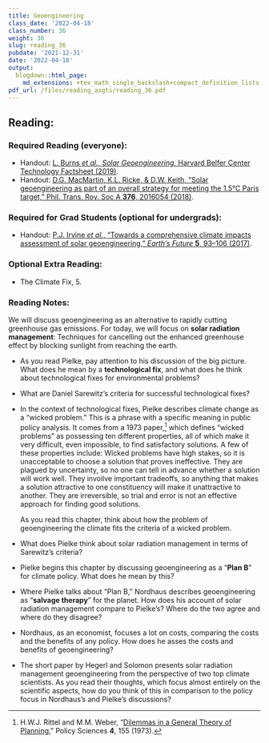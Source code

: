 ```yaml
---
title: Geoengineering
class_date: '2022-04-18'
class_number: 36
weight: 36
slug: reading_36
pubdate: '2021-12-31'
date: '2022-04-18'
output:
  blogdown::html_page:
    md_extensions: +tex_math_single_backslash+compact_definition_lists
pdf_url: /files/reading_asgts/reading_36.pdf
---
```

## Reading:

### Required Reading (everyone):

* Handout: [L. Burns _et al._, _Solar Geoengineering_, Harvard Belfer Center Technology Factsheet (2019)](/files/reading_handouts/burns_2019_geoengineering_factsheet.pdf){target="_blank"}.
* Handout: [D.G. MacMartin, K.L. Ricke, &  D.W. Keith, "Solar geoengineering as part of an overall strategy for meeting the 1.5&deg;C Paris target," Phil. Trans. Roy. Soc A **376**, 2016054 (2018)](/files/reading_handouts/macmartin_2018_geoengineering_strategy.pdf){target="_blank"}.

### Required for Grad Students (optional for undergrads):

* Handout: [P.J. Irvine _et al._, "Towards a comprehensive climate impacts assessment of solar geoengineering," _Earth's Future_ **5**, 93--106 (2017)](/files/reading_handouts/irvine_2017_geoengineering_climate.pdf){target="_blank"}.

### Optional Extra Reading:

* The Climate Fix, 5.

### Reading Notes:

We will discuss geoengineering as an alternative to rapidly cutting greenhouse gas emissions. For today, we will focus on **solar radiation management**: Techniques for cancelling out the enhanced greenhouse effect by blocking sunlight from reaching the earth.

* As you read Pielke, pay attention to his discussion of the big picture. What does he mean by a **technological fix**, and what does he think about technological fixes for environmental problems?
* What are Daniel Sarewitz's criteria for successful technological fixes?
* In the context of technological fixes, Pielke describes climate change as a "wicked problem." This is a phrase with a specific meaning in public policy analysis. It comes from a 1973 paper,^[H.W.J. Rittel and M.M. Weber, "[Dilemmas in a General Theory of Planning](https://doi.org/10.1007/BF01405730)," Policy Sciences **4**, 155 (1973).] which defines "wicked problems" as possessing ten different properties, all of which make it very difficult, even impossible, to find satisfactory solutions. A few of these properties include: Wicked problems have high stakes, so it is unacceptable to choose a solution that proves ineffective. They are plagued by uncertainty, so no one can tell in advance whether a solution will work well. They invoilve important tradeoffs, so anything that makes a solution attractive to one constituency will make it unattractive to another. They are irreversible, so trial and error is not an effective approach for finding good solutions.

    As you read this chapter, think about how the problem of geoengineering the climate fits the criteria of a wicked problem.
* What does Pielke think about solar radiation management in terms of Sarewitz's criteria?
* Pielke begins this chapter by discussing geoengineering as a "**Plan B**" for climate policy. What does he mean by this?
* Where Pielke talks about "Plan B," Nordhaus describes geoengineering as "**salvage therapy**" for the planet. How does his account of solar radiation management compare to Pielke's? Where do the two agree and where do they disagree?
* Nordhaus, as an economist, focuses a lot on costs, comparing the costs and the benefits of any policy. How does he asses the costs and benefits of geoengineering?
* The short paper by Hegerl and Solomon presents solar radiation management geoengineering from the perspective of two top climate scientists. As you read their thoughts, which focus almost entirely on the scientific aspects, how do you think of this in comparison to the policy focus in Nordhaus's and Pielke's discussions?
